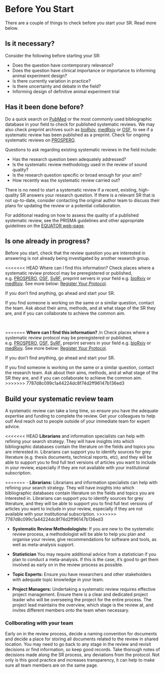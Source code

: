 # Before You Start {#b4ustart}

There are a couple of things to check before you start your SR. Read more below. 

## Is it necessary?

Consider the following before starting your SR: 

- Does the question have contemporary relevance?
- Does the question have clinical importance or importance to informing animal experiment design? 
- Is there currently variation in practice?
- Is there uncertainty and debate in the field?
- Informing design of definitive animal experiment trial

## Has it been done before? 

Do a quick search on [PubMed](https://pubmed.ncbi.nlm.nih.gov/){target="_blank"} or the most commonly used bibliographic database in your field to check for published systematic reviews. We may also check preprint archives such as [bioRxiv](https://www.biorxiv.org/){target="_blank"}, [medRxiv](https://www.medrxiv.org/){target="_blank"} or [OSF](https://osf.io/){target="_blank"}, to see if a systematic review has been published as a preprint. Check for ongoing systematic reviews on [PROSPERO](https://www.crd.york.ac.uk/prospero/){target="_blank"}.

Questions to ask regarding existing systematic reviews in the field include: 

- Has the research question been adequately addressed? 
- Is the systematic review methodology used in the review of sound quality? 
- Is the research question specific or broad enough for your aim?
- How recently was the systematic review carried out?

There is no need to start a systematic review if a recent, existing, high-quality SR answers your research question. If there is a relevant SR that is not up-to-date, consider contacting the original author team to discuss their plans for updating the review or a potential collaboration. 

For additional reading on how to assess the quality of a published systematic review, see the PRISMA guidelines and other appropriate guidelines on the [EQUATOR web-page](https://www.equator-network.org/){target="_blank"}. 

## Is one already in progress?

Before you start, check that the review question you are interested in answering is not already being investigated by another research group. 

<<<<<<< HEAD
Where can I find this information? 
Check places where a systematic review protocol may be preregistered or published, e.g. [PROSPERO](https://www.crd.york.ac.uk/prospero/){target="_blank"}, <a href="https://osf.io/">OSF</a>, [SyRF](https://syrf.org.uk/){target="_blank"}, preprint servers in your field e.g. [bioRxiv](https://www.biorxiv.org/){target="_blank"} or [medRxiv](https://www.medrxiv.org/){target="_blank"}. See more below: [Register Your Protocol](www.camarades.de/protocol.html#register-your-protocol){target="_blank"}. 

If you don't find anything, go ahead and start your SR. 

If you find someone is working on the same or a similar question, contact the team. Ask about their aims, methods, and at what stage of the SR they are, and if you can collaborate to achieve the common aim. 

<br>


=======
**Where can I find this information?**
/n
Check places where a systematic review protocol may be preregistered or published, e.g. [PROSPERO](https://www.crd.york.ac.uk/prospero/){target="_blank"}, <a href="https://osf.io/">OSF</a>, [SyRF](http://syrf.org.uk/){target="_blank"}, preprint servers in your field e.g. [bioRxiv](https://www.biorxiv.org/){target="_blank"} or [medRxiv](https://www.medrxiv.org/){target="_blank"}. See more below: [Register Your Protocol](#register-your-protocol){target="_blank"}. 

If you don't find anything, go ahead and start your SR. 

If you find someone is working on the same or a similar question, contact the research team. Ask about their aims, methods, and at what stage of the SR they are, and if you can collaborate to achieve the common aim. 
>>>>>>> 7787d8c099c1a44224dc8f74d2ff96147b136ed3

## Build your systematic review team

A systematic review can take a long time, so ensure you have the adequate expertise and funding to complete the review. Get your colleagues to help out! And reach out to people outside of your immediate team for expert advice. 

<<<<<<< HEAD
**Librarians** and information specialists can help with refining your search strategy. They will have insights into which bibliographic databases contain the literature on the fields and topics you are interested in. Librarians can support you to identify sources for grey literature (e.g. thesis documents, technical reports, etc), and they will be able to support you to find full text versions of articles you want to include in your review, especially if they are not available with your institutional subscription. 

=======
- **Librarians:** Librarians and information specialists can help with refining your search strategy. They will have insights into which bibliographic databases contain literature on the fields and topics you are interested in. Librarians can support you to identify sources for grey literature, and they will be able to support you to find full text versions of articles you want to include in your review, especially if they are not available with your institutional subscription. 
>>>>>>> 7787d8c099c1a44224dc8f74d2ff96147b136ed3

- **Systematic Review Methodologists:** If you are new to the systematic review process, a methodologist will be able to help you plan and organise your review, give recommendations for software and tools, as well as meta-analysis support. 

- **Statistician** You may require additional advice from a statistician if you plan to conduct a meta-analysis. If this is the case, it's good to get them involved as early on in the review process as possible. 

- **Topic Experts:** Ensure you have researchers and other stakeholders with adequate topic knowledge in your team. 

- **Project Managers:** Undertaking a systematic review requires effective project management. Ensure there is a clear and dedicated project leader who will be overseeing the project for the entire process. The project lead maintains the overview, which stage is the review at, and invites different members onto the team when necessary. 

### Collborating with your team
Early on in the review process, decide a naming convention for documents and decide a place for storing all documents related to the review in shared location. You may need to go back to any stage in the review and revisit decisions or find information, so keep good records. Take thorough notes of decisions made along the SR process, any deviations from the protocol. Not only is this good practice and increases transparency, it can help to make sure all team members are on the same page. 
